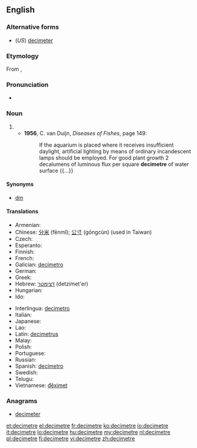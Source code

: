 {{also|décimètre}}
==English==

===Alternative forms===
* (''US'') [[decimeter]]

===Etymology===
From {{etyl|fr|en}} {{term|décimètre|lang=fr}}, {{prefix|deci|metre}}

===Pronunciation===
* {{a|UK}} {{IPA|/ˈdɛsɪmiːtə(ɹ)/}}

===Noun===
{{en-noun}}

# {{SI-unit|deci|metre|length}}
#* '''1956''', C. van Duijn, ''Diseases of Fishes'', page 149:
#*: If the aquarium is placed where it receives insufficient daylight, artificial lighting by means of ordinary incandescent lamps should be employed. For good plant growth 2 decalumens of luminous flux per square '''decimetre''' of water surface {{...}}

====Synonyms====
* [[dm]]

====Translations====
{{trans-top|one-tenth of a metre}}
* Armenian: {{t-|hy|դեցիմետր|tr=dec'imetr}}
* Chinese: [[分米]] (fēnmǐ); [[公寸]] (gōngcùn) (used in Taiwan)
* Czech: {{t-|cs|decimetr|m}}
* Esperanto: {{t-|eo|decimetro}}
* Finnish: {{t-|fi|desimetri}}
* French: {{t+|fr|décimètre|m}}
* Galician: [[decímetro]] {{m}}
* German: {{t+|de|Dezimeter}}
* Greek: {{t+|el|δεκατόμετρο|n|tr=dekatómetro}}
* Hebrew: [[דצימטר]] (detzimet'er)
* Hungarian: {{t+|hu|deciméter}}
* Ido: {{t+|io|decimetro}}
{{trans-mid}}
* Interlingua: [[decimetro]]
* Italian: {{t+|it|decimetro|m}}
* Japanese: {{t-|ja|デシメートル|tr=deshimētoru|sc=Jpan}}
* Lao: {{t+|lo|ເດຊີແມັດ|sc=Laoo}}
* Latin: [[decimetrus]]
* Malay: {{t|ms|desimeter}}
* Polish: {{t-|pl|decymetr|m}}
* Portuguese: {{t+|pt|decímetro|m}}
* Russian: {{t+|ru|дециметр|m|tr=decimétr}}
* Spanish: [[decímetro]] {{m}}
* Swedish: {{t+|sv|decimeter}}
* Telugu: {{t-|te|డెసీమీటరు}}
* Vietnamese: [[đêximet]]
{{trans-bottom}}

===Anagrams===
* [[decimeter#English|decimeter]]

[[et:decimetre]]
[[el:decimetre]]
[[fr:decimetre]]
[[ko:decimetre]]
[[io:decimetre]]
[[it:decimetre]]
[[lo:decimetre]]
[[hu:decimetre]]
[[my:decimetre]]
[[nl:decimetre]]
[[pl:decimetre]]
[[fi:decimetre]]
[[vi:decimetre]]
[[zh:decimetre]]
